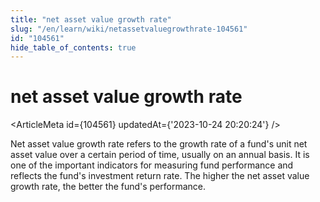 ```yaml
---
title: "net asset value growth rate"
slug: "/en/learn/wiki/netassetvaluegrowthrate-104561"
id: "104561"
hide_table_of_contents: true
---
```



# net asset value growth rate

<ArticleMeta id={104561} updatedAt={'2023-10-24 20:20:24'} />
<div className='border-solid border-b border-t-0 my-4 border-[var(--ifm-color-gray-300)]' />

Net asset value growth rate refers to the growth rate of a fund's unit net asset value over a certain period of time, usually on an annual basis. It is one of the important indicators for measuring fund performance and reflects the fund's investment return rate. The higher the net asset value growth rate, the better the fund's performance.
